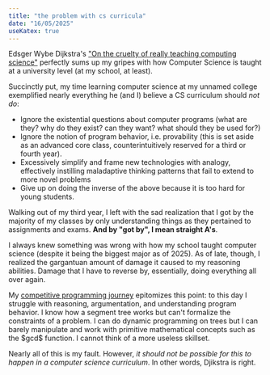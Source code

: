 ```yaml
---
title: "the problem with cs curricula"
date: "16/05/2025"
useKatex: true
---
```


Edsger Wybe Dijkstra's ["On the cruelty of really teaching computing science"](https://www.cs.utexas.edu/~EWD/transcriptions/EWD10xx/EWD1036.html) perfectly sums up my gripes with how Computer Science is taught at a university level (at my school, at least).

Succinctly put, my time learning computer science at my unnamed college exemplified nearly everything he (and I) believe a CS curriculum should _not do_:

- Ignore the existential questions about computer programs (what are they? why do they exist? can they want? what should they be used for?)
- Ignore the notion of program behavior, i.e. provability (this is set aside as an advanced core class, counterintuitively reserved for a third or fourth year).
- Excessively simplify and frame new technologies with analogy, effectively instilling maladaptive thinking patterns that fail to extend to more novel problems
- Give up on doing the inverse of the above because it is too hard for young students.

Walking out of my third year, I left with the sad realization that I got by the majority of my classes by only understanding things as they pertained to assignments and exams. **And by "got by", I mean straight A's**.

I always knew something was wrong with how my school taught computer science (despite it being the biggest major as of 2025). As of late, though, I realized the gargantuan amount of damage it caused to my reasoning abilities. Damage that I have to reverse by, essentially, doing everything all over again.

My [competitive programming journey](https://barrettruth.com/posts/algorithms/competitive-programming-log.html) epitomizes this point: to this day I struggle with reasoning, argumentation, and understanding program behavior. I know how a segment tree works but can't formalize the constraints of a problem. I can do dynamic programming on trees but I can barely manipulate and work with primitive mathematical concepts such as the \$gcd\$ function. I cannot think of a more useless skillset.

Nearly all of this is my fault. However, _it should not be possible for this to happen in a computer science curriculum_. In other words, Djikstra is right.
